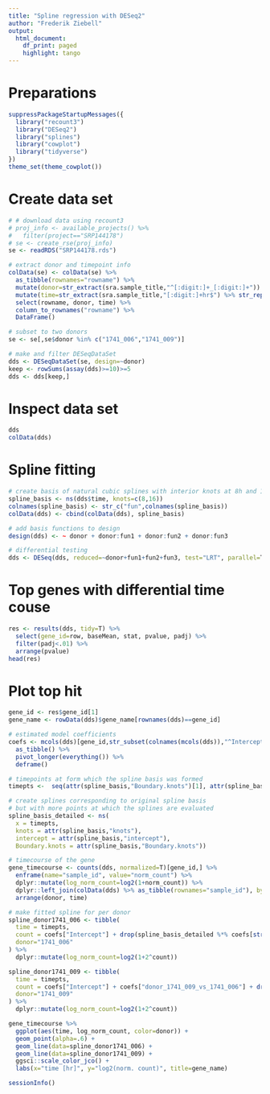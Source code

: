 ```yaml
---
title: "Spline regression with DESeq2"
author: "Frederik Ziebell"
output:
  html_document:
    df_print: paged
    highlight: tango
---
```



# Preparations
```r
suppressPackageStartupMessages({
  library("recount3")
  library("DESeq2")
  library("splines")
  library("cowplot")
  library("tidyverse")
})
theme_set(theme_cowplot())
```

# Create data set
```r
# # download data using recount3
# proj_info <- available_projects() %>% 
#   filter(project=="SRP144178")
# se <- create_rse(proj_info)
se <- readRDS("SRP144178.rds")

# extract donor and timepoint info
colData(se) <- colData(se) %>% 
  as_tibble(rownames="rowname") %>% 
  mutate(donor=str_extract(sra.sample_title,"^[:digit:]+_[:digit:]+")) %>% 
  mutate(time=str_extract(sra.sample_title,"[:digit:]+hr$") %>% str_replace("hr","") %>% as.double()) %>% 
  select(rowname, donor, time) %>% 
  column_to_rownames("rowname") %>% 
  DataFrame()

# subset to two donors
se <- se[,se$donor %in% c("1741_006","1741_009")]

# make and filter DESeqDataSet
dds <- DESeqDataSet(se, design=~donor)
keep <- rowSums(assay(dds)>=10)>=5
dds <- dds[keep,]
```

# Inspect data set
```r
dds
colData(dds)
```

# Spline fitting
```r
# create basis of natural cubic splines with interior knots at 8h and 16h
spline_basis <- ns(dds$time, knots=c(8,16))
colnames(spline_basis) <- str_c("fun",colnames(spline_basis))
colData(dds) <- cbind(colData(dds), spline_basis)

# add basis functions to design
design(dds) <- ~ donor + donor:fun1 + donor:fun2 + donor:fun3

# differential testing
dds <- DESeq(dds, reduced=~donor+fun1+fun2+fun3, test="LRT", parallel=T)
```

# Top genes with differential time couse
```r
res <- results(dds, tidy=T) %>%
  select(gene_id=row, baseMean, stat, pvalue, padj) %>%
  filter(padj<.01) %>%
  arrange(pvalue)
head(res)
```

# Plot top hit
```r
gene_id <- res$gene_id[1]
gene_name <- rowData(dds)$gene_name[rownames(dds)==gene_id]

# estimated model coefficients
coefs <- mcols(dds)[gene_id,str_subset(colnames(mcols(dds)),"^Intercept|^donor|^fun")] %>%
  as_tibble() %>%
  pivot_longer(everything()) %>%
  deframe()

# timepoints at form which the spline basis was formed
timepts <-  seq(attr(spline_basis,"Boundary.knots")[1], attr(spline_basis,"Boundary.knots")[2], length.out=100)

# create splines corresponding to original spline basis
# but with more points at which the splines are evaluated
spline_basis_detailed <- ns(
  x = timepts,
  knots = attr(spline_basis,"knots"),
  intercept = attr(spline_basis,"intercept"),
  Boundary.knots = attr(spline_basis,"Boundary.knots"))

# timecourse of the gene
gene_timecourse <- counts(dds, normalized=T)[gene_id,] %>%
  enframe(name="sample_id", value="norm_count") %>%
  dplyr::mutate(log_norm_count=log2(1+norm_count)) %>%
  dplyr::left_join(colData(dds) %>% as_tibble(rownames="sample_id"), by="sample_id") %>%
  arrange(donor, time)

# make fitted spline for per donor
spline_donor1741_006 <- tibble(
  time = timepts,
  count = coefs["Intercept"] + drop(spline_basis_detailed %*% coefs[str_c("donor1741_006.fun",1:ncol(spline_basis_detailed))]),
  donor="1741_006"
) %>%
  dplyr::mutate(log_norm_count=log2(1+2^count))

spline_donor1741_009 <- tibble(
  time = timepts,
  count = coefs["Intercept"] + coefs["donor_1741_009_vs_1741_006"] + drop(spline_basis_detailed %*% coefs[str_c("donor1741_009.fun",1:ncol(spline_basis_detailed))]),
  donor="1741_009"
) %>%
  dplyr::mutate(log_norm_count=log2(1+2^count))

gene_timecourse %>%
  ggplot(aes(time, log_norm_count, color=donor)) +
  geom_point(alpha=.6) +
  geom_line(data=spline_donor1741_006) +
  geom_line(data=spline_donor1741_009) +
  ggsci::scale_color_jco() +
  labs(x="time [hr]", y="log2(norm. count)", title=gene_name)
```

```r
sessionInfo()
```